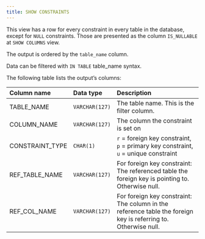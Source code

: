 ---
title: SHOW CONSTRAINTS
---

This view has a row for every constraint in every table in the database, except for `NULL` constraints. Those are presented as the column `IS_NULLABLE` at `SHOW COLUMNS` view.

The output is ordered by the `table_name` column.

Data can be filtered with `IN TABLE` table_name syntax.

The following table lists the output’s columns:

| Column name | Data type | Description |
| :--- | :--- | :--- |
| TABLE_NAME | `VARCHAR(127)` | The table name. This is the filter column. |
| COLUMN_NAME | `VARCHAR(127)` | The column the constraint is set on |
| CONSTRAINT_TYPE | `CHAR(1)` | `r` = foreign key constraint, `p` = primary key constraint, `u` = unique constraint |
| REF_TABLE_NAME | `VARCHAR(127)` | For foreign key constraint: The referenced table the foreign key is pointing to. Otherwise null. |
| REF_COL_NAME | `VARCHAR(127)` | For foreign key constraint: The column in the reference table the foreign key is referring to. Otherwise null. |


